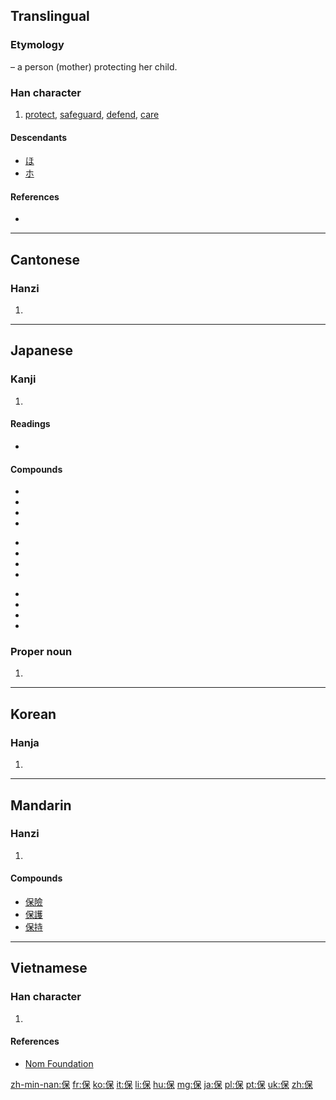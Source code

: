 {{also|俣}}
==Translingual==
{{stroke order|strokes=9}}

===Etymology===
{{Han compound|人|alt1=亻|t1=person|呆|t2=baby|ls=ic}} – a person (mother) protecting her child.

===Han character===
{{Han char|rn=9|rad=人|as=07|sn=9|four=2629<sub>4</sub>|canj=人口木 (ORD)|ids=⿰[[亻]][[呆]]}}

# [[protect]], [[safeguard]], [[defend]], [[care]]

====Descendants====
* [[ほ]]
* [[ホ]]

====References====
* {{Han ref|kx=0105.170|dkj=00702|dj=0222.060|hdz=10160.040|uh=4FDD|ud=20445|bh=AB4F|bd=43855}}

----

==Cantonese==

===Hanzi===
{{yue-hanzi|jyut=bou2|y=bou2}}

# {{defn|lang=yue|sort=人07}}

----

==Japanese==

===Kanji===
{{ja-kanji|grade=5|rs=人07}}

# {{defn|lang=ja|sort=人07}}

====Readings====
* {{ja-readings|on=[[ほ]] (ho), [[ほう]] (hō)|kun=[[たもつ]] (tamotsu), [[やすんじる]] (yasunjiru)}}

====Compounds====
{{top3}}
* {{l|ja|sc=Jpan|保育|tr=ほいく, hoiku}}
* {{l|ja|sc=Jpan|保険|tr=ほけん, hoken}}
* {{l|ja|sc=Jpan|保健|tr=ほけん, hoken}}
* {{l|ja|sc=Jpan|保護|tr=ほご, hogo}}
{{mid3}}
* {{l|ja|sc=Jpan|保守|tr=ほしゅ, hoshu}}
* {{l|ja|sc=Jpan|保障|tr=ほしょう, hoshō}}
* {{l|ja|sc=Jpan|保証|tr=ほしょう, hoshō}}
* {{l|ja|sc=Jpan|保身|tr=ほしん, hoshin}}
{{mid3}}
* {{l|ja|sc=Jpan|保全|tr=ほぜん, hozen}}
* {{l|ja|sc=Jpan|保存|tr=ほぞん, hozon}}
* {{l|ja|sc=Jpan|保養|tr=ほよう, hoyō}}
* {{l|ja|sc=Jpan|保有|tr=ほゆう, hoyū}}
{{bottom}}

===Proper noun===
{{ja-pos|たもつ|proper}}

# {{given name|male|lang=ja|sort=たもつ}}

----

==Korean==

===Hanja===
{{ko-hanja|hangeul=보|rv=bo|mr=po}}

# {{defn|lang=ko|sort=人07}}

----

==Mandarin==

===Hanzi===
{{cmn-hanzi|pin=[[bǎo]] ([[bao3]])|wg=pao<sup>3</sup>}}

# {{defn|lang=cmn|sort=人07}}

====Compounds====
* [[保險]]
* [[保護]]
* [[保持]]

----

==Vietnamese==

===Han character===
{{vi-hantu|[[bảo]], [[bầu]], [[bửu]]|rs=人07}}

# {{defn|lang=vi|sort=人07}}

====References====
*[http://nomfoundation.org/common/nom_details.php?codepoint=4fdd Nom Foundation]

[[zh-min-nan:保]]
[[fr:保]]
[[ko:保]]
[[it:保]]
[[li:保]]
[[hu:保]]
[[mg:保]]
[[ja:保]]
[[pl:保]]
[[pt:保]]
[[uk:保]]
[[zh:保]]